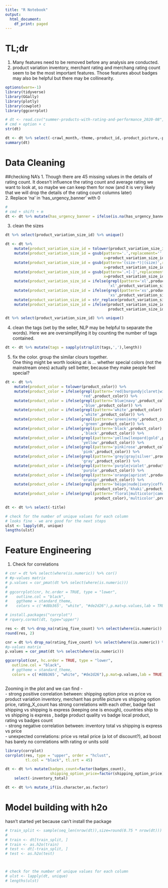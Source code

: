 ```yaml
---
title: "R Notebook"
output:
  html_document:
    df_print: paged
---
```


# TL;dr
1. Many features need to be removed before any analysis are conducted. <br>
2. product variation inventory, merchant rating and merchang rating count seem to be the most important features. Those features about badges may also be helpful but there may be collinearity. <br>

```r
options(warn=-1)
library(tidyverse)
library(GGally)
library(plotly)
library(cowplot)
library(ggcorrplot)
```


```r
# dt <- read.csv("summer-products-with-rating-and-performance_2020-08", sep="")
# cmd + option + c
str(dt)
```




```r
dt <- dt %>% select(-crawl_month,-theme,-product_id,-product_picture,-product_url,-merchant_id,-merchant_profile_picture,-merchant_info_subtitle,-merchant_name,-merchant_title,-urgency_text,-title_orig, -currency_buyer)
summary(dt)
```

# Data Cleaning
##checking NA's
1. Though there are 45 missing values in the details of rating count. It doesn't influence the rating count and average rating we want to look at, so maybe we can keep them for now (and it is very likely that we will drop the details of the rating count columns later) <br>
2. Replace 'na' in 'has_urgency_banner' with 0
```r
# 
# cmd + shift + m
dt <- dt %>% mutate(has_urgency_banner = ifelse(is.na(has_urgency_banner),'0',has_urgency_banner))
```


3. clean the sizes 
```r
dt %>% select(product_variation_size_id) %>% unique()

```



```r
dt <- dt %>%
    mutate(product_variation_size_id = tolower(product_variation_size_id)) %>%
    mutate(product_variation_size_id = gsub(pattern='.',replacement='',
                                            x=product_variation_size_id,fixed=TRUE)) %>%
    mutate(product_variation_size_id = gsub(pattern='(size-*)|(size)',replacement='',
                                            x=product_variation_size_id))  %>%
    mutate(product_variation_size_id = gsub(pattern='.+[-]',replacement='',
                                            x=product_variation_size_id)) %>%
    mutate(product_variation_size_id = ifelse(grepl(pattern='xl',product_variation_size_id),
                                              'xl',product_variation_size_id)) %>%
    mutate(product_variation_size_id = ifelse(grepl(pattern='xs',product_variation_size_id),
                                              'xs',product_variation_size_id)) %>%
    mutate(product_variation_size_id = str_replace(product_variation_size_id,' ','')) %>%
    mutate(product_variation_size_id = ifelse(product_variation_size_id %in% c('s','xs','m','l','xl'),
                                              product_variation_size_id,'NotIdentified'))

```



```r
dt %>% select(product_variation_size_id) %>% unique()
```

4. clean the tags (set by the seller, NLP may be helpful to separate the words). Here we are oversimplifying it by counting the number of tags contained. 
```r
dt <- dt %>% mutate(tags = sapply(strsplit(tags,','),length))
```

5. fix the color. group the similar clours together. <br>
One thing might be worth looking at is ... whether special colors (not the mainstream ones) actually sell better, because they make people feel special?
```r
dt <- dt %>% 
    mutate(product_color = tolower(product_color)) %>%
    mutate(product_color = ifelse(grepl(pattern='red|burgundy|claret|wine|jasper',product_color),
                                  'red',product_color)) %>%
    mutate(product_color = ifelse(grepl(pattern='blue|navy',product_color)
                                  ,'blue',product_color)) %>%
    mutate(product_color = ifelse(grepl(pattern='white',product_color)
                                  ,'white',product_color)) %>%
    mutate(product_color = ifelse(grepl(pattern='green|army',product_color)
                                  ,'green',product_color)) %>%
    mutate(product_color = ifelse(grepl(pattern='black',product_color)
                                  ,'black',product_color)) %>%
    mutate(product_color = ifelse(grepl(pattern='yellow|leopard|gold',product_color),
                                  'yellow',product_color)) %>%
    mutate(product_color = ifelse(grepl(pattern='pink|rose',product_color),
                                  'pink',product_color)) %>%
    mutate(product_color = ifelse(grepl(pattern='grey|gray|silver',product_color),
                                  'gray',product_color)) %>%
    mutate(product_color = ifelse(grepl(pattern='purple|violet',product_color),
                                  'purple',product_color)) %>%
    mutate(product_color = ifelse(grepl(pattern='orange|apricot',product_color),
                                  'orange',product_color)) %>%
    mutate(product_color = ifelse(grepl(pattern='beige|nude|ivory|coffee|brown|khaki|camel',
                                        product_color),'khaki',product_color)) %>%
    mutate(product_color = ifelse(grepl(pattern='floral|multicolor|camouflage|rainbow|star',
                                        product_color),'multicolor',product_color))

```


```r
dt <- dt %>% select(-title)

```


```r
# check for the number of unique values for each column 
# looks fine - we are good for the next steps
ulst <- lapply(dt, unique)
lengths(ulst)
```

# Feature Engineering 
1. Check for correlations 
```r

# cnr = dt %>% select(where(is.numeric)) %>% cor()
# #p-values matrix
# p.values = cor_pmat(dt %>% select(where(is.numeric)))
# 
# ggcorrplot(cnr, hc.order = TRUE, type = "lower",
#    outline.col = "black",
#    ggtheme = standard_theme,
#    colors = c('#d8b365', "white", "#de2d26"),p.mat=p.values,lab = TRUE)

# install.packages("corrplot")
# rquery.cormat(dt, type="upper")

res <- dt %>% drop_na(rating_five_count) %>% select(where(is.numeric)) %>% cor()
round(res, 2)
```




```r

cnr = dt %>% drop_na(rating_five_count) %>% select(where(is.numeric)) %>% cor()
#p-values matrix
p.values = cor_pmat(dt %>% select(where(is.numeric)))

ggcorrplot(cnr, hc.order = TRUE, type = "lower",
   outline.col = "black",
   # ggtheme = standard_theme,
   colors = c('#d8b365', "white", "#de2d26"),p.mat=p.values,lab = TRUE)



```


Zooming in the plot and we can find - <br>
- strong positive correlation between: shipping option price vs price vs product variation inventory, merchant has profile picture vs shipping option price, rating_X_count has strong correlations with each other, badge fast shipping vs shipping is express (keeping one is enough), countries ship to vs shipping is express , badge product quality vs badge local product, rating vs badges count <br>
- strong negative correlation between: inventory total vs shipping is express vs price <br>
- unexpected correlations: price vs retail price (a lot of discount?), ad boost has barely no correlations with rating or units sold
```r
library(corrplot)
corrplot(res, type = "upper", order = "hclust", 
         tl.col = "black", tl.srt = 45)

```





```r

dt <- dt %>% mutate(badges_count=factor(badges_count),
                    shipping_option_price=factor(shipping_option_price)) %>% 
    select(-inventory_total)

dt <- dt %>% mutate_if(is.character,as.factor)
```



# Model building with h2o
hasn't started yet because can't install the package
```r
# train_split <- sample(seq_len(nrow(dt)),size=round(0.75 * nrow(dt)))
# 
# train <- dt[train_split, ]
# train <- as.h2o(train)
# test <- dt[-train_split, ]
# test <- as.h2o(test)

```





```r


```





```r


```





```r
# check for the number of unique values for each column 
# ulst <- lapply(dt, unique)
# lengths(ulst)
```



```r


```




```r


```


